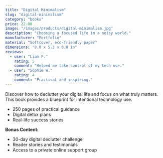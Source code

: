 ```yaml
---
title: "Digital Minimalism"
slug: "digital-minimalism"
category: "books"
price: 22.00
image: "/images/products/digital-minimalism.jpg"
description: "Choosing a focused life in a noisy world."
manufacturer: "Portfolio"
material: "Softcover, eco-friendly paper"
dimensions: "8.0 x 5.3 x 0.8 in"
reviews:
  - user: "Liam F."
    rating: 5
    comment: "Helped me take control of my tech use."
  - user: "Sophie W."
    rating: 4
    comment: "Practical and inspiring."
---
```


Discover how to declutter your digital life and focus on what truly matters. This book provides a blueprint for intentional technology use.

- 250 pages of practical guidance
- Digital detox plans
- Real-life success stories

**Bonus Content:**
- 30-day digital declutter challenge
- Reader stories and testimonials
- Access to a private online support group
